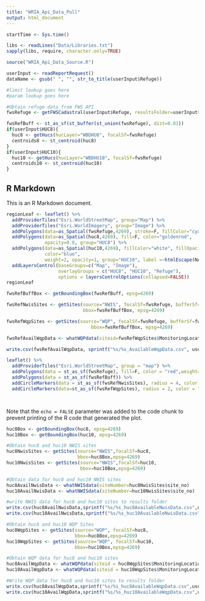 ```yaml
---
title: "WRIA_Api_Data_Pull"
output: html_document
---
```




```r
startTime <- Sys.time()

libs <- readLines("Data/Libraries.txt")
sapply(libs, require, character.only=TRUE)

source("WRIA_Api_Data_Source.R")

userInput <- readReportRequest()
dataName <- gsub(" ", "", str_to_title(userInput$Refuge))

#limit lookup goes here
#param lookup goes here

#Obtain refuge data from FWS API
fwsRefuge <- getFWSCadastral(userInput$Refuge, resultsFolder=userInput$ResultFolder)

fwsRefBuff <- st_as_sf(st_buffer(st_union(fwsRefuge), dist=0.01))
if(userInput$HUC8){
  huc8 <- getHucs(hucLayer="WBDHU8", focalSf=fwsRefuge)
  centroids8 <- st_centroid(huc8)
}
if(userInput$HUC10){
  huc10 <- getHucs(hucLayer="WBDHU10", focalSf=fwsRefuge)
  centroids10 <- st_centroid(huc10)
}

```

## R Markdown

This is an R Markdown document.

```r
regionLeaf <- leaflet() %>%
  addProviderTiles("Esri.WorldStreetMap", group="Map") %>%
  addProviderTiles("Esri.WorldImagery", group="Image") %>%
  addPolygons(data=as_Spatial(fwsRefuge,4269), stroke=F, fillColor="cyan", fillOpacity=0.7, group="Refuge") %>%
  addPolygons(data=as_Spatial(huc8,4269), fill=F, color="goldenrod",
              opacity=0.8, group="HUC8") %>%
  addPolygons(data=as_Spatial(huc10,4269), fillColor="white", fillOpacity=0.1,
              color="blue",
              weight=2, opacity=1, group="HUC10", label =~htmlEscape(NAME)) %>%
  addLayersControl(baseGroups=c("Map", "Image"),
                   overlayGroups = c("HUC8", "HUC10", "Refuge"),
                   options = layersControlOptions(collapsed=FALSE))
regionLeaf
```


```r
fwsRefBuffBox <- getBoundingBox(fwsRefBuff, epsg=4269)

fwsRefNwisSites <- getSites(source="NWIS", focalSf=fwsRefuge, bufferSf=fwsRefBuff,
                            bbox=fwsRefBuffBox, epsg=4269)

fwsRefWqpSites <- getSites(source="WQP", focalSf=fwsRefuge, bufferSf=fwsRefBuff,
                               bbox=fwsRefBuffBox, epsg=4269)

fwsRefAvailWqpData <- whatWQPdata(siteid=fwsRefWqpSites$MonitoringLocationIdentifier)

write.csv(fwsRefAvailWqpData, sprintf("%s/%s_AvailableWqpData.csv", userInput$ResultFolder, dataName))

leaflet() %>%
  addProviderTiles("Esri.WorldStreetMap", group = "map") %>%
  addPolygons(data = st_as_sf(fwsRefuge), fill=F, color = "red",weight=2) %>%
  addPolygons(data = st_as_sf(fwsRefBuff)) %>%
  addCircleMarkers(data = st_as_sf(fwsRefNwisSites), radius = 4, color = "blue") %>%
  addCircleMarkers(data=st_as_sf(fwsRefWqpSites), radius = 2, color = "red")




```
Note that the `echo = FALSE` parameter was added to the code chunk to prevent printing of the R code that generated the plot.

```r
huc8Box <- getBoundingBox(huc8, epsg=4269)
huc10Box <- getBoundingBox(huc10, epsg=4269)

#Obtain huc8 and huc10 NWIS sites
huc8NwisSites <- getSites(source="NWIS",focalSf=huc8,
                          bbox=huc8Box,epsg=4269)
huc10NwisSites <- getSites(source="NWIS",focalSf=huc10,
                           bbox=huc10Box,epsg=4269)

#Obtain data for huc8 and huc10 NWIS sites
huc8AvailNwisData <- whatNWISdata(siteNumber=huc8NwisSites$site_no)
huc10AvailNwisData <- whatNWISdata(siteNumber=huc10NwisSites$site_no)

#write NWIS data for huc8 and huc10 sites to results folder
write.csv(huc8AvailNwisData,sprintf("%s/%s_huc8AvailableNwisData.csv",userInput$ResultFolder, dataName))
write.csv(huc10AvailNwisData,sprintf("%s/%s_huc10AvailableNwisData.csv",userInput$ResultFolder, dataName))

#Obtain huc8 and huc10 WQP Sites
huc8WqpSites <- getSites(source="WQP", focalSf=huc8,
                         bbox=huc8Box,epsg=4269)
huc10WqpSites <- getSites(source="WQP", focalSf=huc10,
                         bbox=huc10Box,epsg=4269)

#Obtain WQP data for huc8 and huc10 sites
huc8AvailWqpData <- whatWQPdata(siteid = huc8WqpSites$MonitoringLocationIdentifier)  #these calls need vigorous testing (due to inconsistent failure)
huc10AvailWqpData <- whatWQPdata(siteid = huc10WqpSites$MonitoringLocationIdentifier)

#Write WQP data for huc8 and huc10 sites to results folder
write.csv(huc8AvailWqpData,sprintf("%s/%s_huc8AvailableWqpData.csv",userInput$ResultFolder, dataName))
write.csv(huc10AvailWqpData,sprintf("%s/%s_huc10AvailableWqpData.csv",userInput$ResultFolder, dataName))

```



















